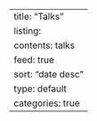 ---
title: "Talks"
listing:
  contents: talks
  feed: true
  sort: "date desc"
  type: default
  categories: true
---
